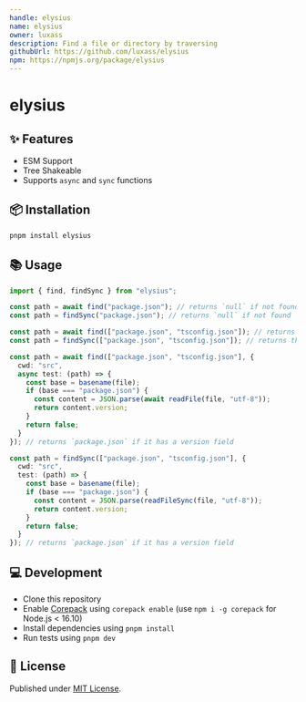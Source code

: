 ```yaml
---
handle: elysius
name: elysius
owner: luxass
description: Find a file or directory by traversing
githubUrl: https://github.com/luxass/elysius
npm: https://npmjs.org/package/elysius
---
```


# elysius

## ✨ Features

* ESM Support
* Tree Shakeable
* Supports `async` and `sync` functions

## 📦 Installation

```sh
pnpm install elysius
```

## 📚 Usage

```ts
import { find, findSync } from "elysius";

const path = await find("package.json"); // returns `null` if not found
const path = findSync("package.json"); // returns `null` if not found

const path = await find(["package.json", "tsconfig.json"]); // returns the first found file
const path = findSync(["package.json", "tsconfig.json"]); // returns the first found file

const path = await find(["package.json", "tsconfig.json"], {
  cwd: "src",
  async test: (path) => {
    const base = basename(file);
    if (base === "package.json") {
      const content = JSON.parse(await readFile(file, "utf-8"));
      return content.version;
    }
    return false;
  }
}); // returns `package.json` if it has a version field

const path = findSync(["package.json", "tsconfig.json"], {
  cwd: "src",
  test: (path) => {
    const base = basename(file);
    if (base === "package.json") {
      const content = JSON.parse(readFileSync(file, "utf-8"));
      return content.version;
    }
    return false;
  }
}); // returns `package.json` if it has a version field
```

## 💻 Development

* Clone this repository
* Enable [Corepack](https://github.com/nodejs/corepack) using `corepack enable` (use `npm i -g corepack` for Node.js < 16.10)
* Install dependencies using `pnpm install`
* Run tests using `pnpm dev`

## 📄 License

Published under [MIT License](https://github.com/luxass/elysius/blob/main/LICENSE).
